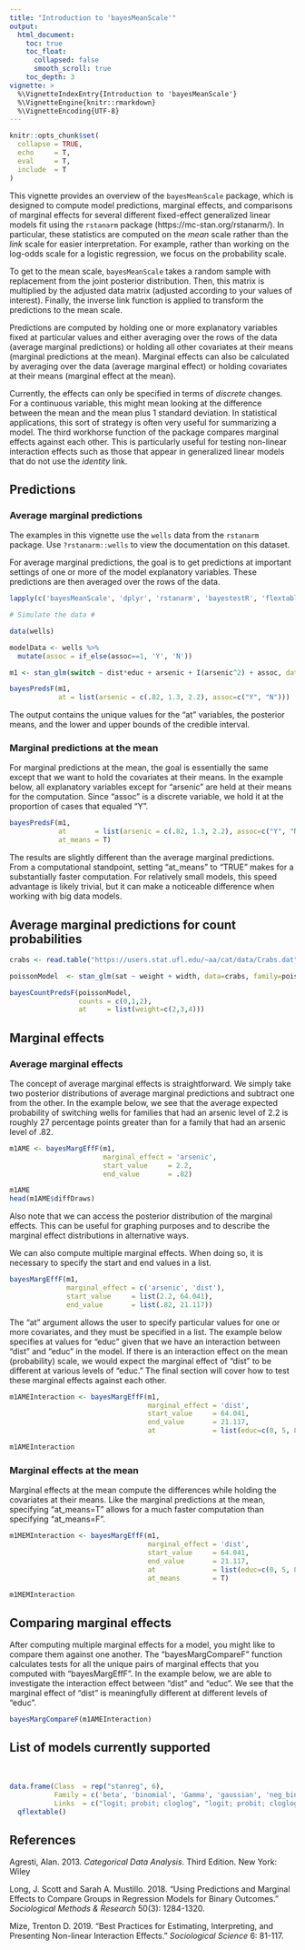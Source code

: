 ```yaml
---
title: "Introduction to 'bayesMeanScale'"
output: 
  html_document:
    toc: true
    toc_float:
      collapsed: false
      smooth_scroll: true
    toc_depth: 3
vignette: >
  %\VignetteIndexEntry{Introduction to 'bayesMeanScale'}
  %\VignetteEngine{knitr::rmarkdown}
  %\VignetteEncoding{UTF-8}
---
```


```r
knitr::opts_chunk$set(
  collapse = TRUE,
  echo     = T,
  eval     = T,
  include  = T
)
```

This vignette provides an overview of the `bayesMeanScale` package, which is designed to compute model predictions, marginal effects, and comparisons of marginal effects for several different fixed-effect generalized linear models fit using the `rstanarm` package (https://mc-stan.org/rstanarm/). In particular, these statistics are computed on the *mean* scale rather than the *link* scale for easier interpretation. For example, rather than working on the log-odds scale for a logistic regression, we focus on the probability scale.

To get to the mean scale, `bayesMeanScale` takes a random sample with replacement from the joint posterior distribution. Then, this matrix is multiplied by the adjusted data matrix (adjusted according to your values of interest). Finally, the inverse link function is applied to transform the predictions to the mean scale.

Predictions are computed by holding one or more explanatory variables fixed at particular values and either averaging over the rows of the data (average marginal predictions) or holding all other covariates at their means (marginal predictions at the mean). Marginal effects can also be calculated by averaging over the data (average marginal effect) or holding covariates at their means (marginal effect at the mean). 

Currently, the effects can only be specified in terms of *discrete* changes. For a continuous variable, this might mean looking at the difference between the mean and the mean plus 1 standard deviation. In statistical applications, this sort of strategy is often very useful for summarizing a model. The third workhorse function of the package compares marginal effects against each other. This is particularly useful for testing non-linear interaction effects such as those that appear in generalized linear models that do not use the *identity* link.

## Predictions

### Average marginal predictions

The examples in this vignette use the `wells` data from the `rstanarm` package. Use `?rstanarm::wells` to view the documentation on this dataset. 

For average marginal predictions, the goal is to get predictions at important settings of one or more of the model explanatory variables. These predictions are then averaged over the rows of the data. 

```r

lapply(c('bayesMeanScale', 'dplyr', 'rstanarm', 'bayestestR', 'flextable'), function(x) base::library(x, character.only=T))

```

```r

# Simulate the data #

data(wells)

modelData <- wells %>%
  mutate(assoc = if_else(assoc==1, 'Y', 'N'))

m1 <- stan_glm(switch ~ dist*educ + arsenic + I(arsenic^2) + assoc, data=modelData, family=binomial, refresh=0)

```

```r

bayesPredsF(m1, 
            at = list(arsenic = c(.82, 1.3, 2.2), assoc=c("Y", "N")))


```

The output contains the unique values for the "at" variables, the posterior means, and the lower and upper bounds of the credible interval. 

### Marginal predictions at the mean

For marginal predictions at the mean, the goal is essentially the same except that we want to hold the covariates at their means. In the example below, all explanatory variables except for "arsenic" are held at their means for the computation. Since "assoc" is a discrete variable, we hold it at the proportion of cases that equaled "Y".

```r

bayesPredsF(m1, 
            at       = list(arsenic = c(.82, 1.3, 2.2), assoc=c("Y", "N")), 
            at_means = T)

```

The results are slightly different than the average marginal predictions. From a computational standpoint, setting "at_means" to "TRUE" makes for a substantially faster computation. For relatively small models, this speed advantage is likely trivial, but it can make a noticeable difference when working with big data models.

## Average marginal predictions for count probabilities

```r

crabs <- read.table("https://users.stat.ufl.edu/~aa/cat/data/Crabs.dat", header=T)

poissonModel  <- stan_glm(sat ~ weight + width, data=crabs, family=poisson, refresh=0)

bayesCountPredsF(poissonModel,
                 counts = c(0,1,2),
                 at     = list(weight=c(2,3,4)))

```


## Marginal effects

### Average marginal effects

The concept of average marginal effects is straightforward. We simply take two posterior distributions of average marginal predictions and subtract one from the other. In the example below, we see that the average expected probability of switching wells for families that had an arsenic level of 2.2 is roughly 27 percentage points greater than for a family that had an arsenic level of .82. 

```r

m1AME <- bayesMargEffF(m1,
                       marginal_effect = 'arsenic',
                       start_value     = 2.2,
                       end_value       = .82)

m1AME
head(m1AME$diffDraws)

```

Also note that we can access the posterior distribution of the marginal effects. This can be useful for graphing purposes and to describe the marginal effect distributions in alternative ways.

We can also compute multiple marginal effects. When doing so, it is necessary to specify the start and end values in a list.

```r

bayesMargEffF(m1,
              marginal_effect = c('arsenic', 'dist'),
              start_value     = list(2.2, 64.041),
              end_value       = list(.82, 21.117))

```

The "at" argument allows the user to specify particular values for one or more covariates, and they must be specified in a list. The example below specifies at values for "educ" given that we have an interaction between "dist" and "educ" in the model. If there is an interaction effect on the mean (probability) scale, we would expect the marginal effect of "dist" to be different at various levels of "educ." The final section will cover how to test these marginal effects against each other.

```r

m1AMEInteraction <- bayesMargEffF(m1,
                                  marginal_effect = 'dist',
                                  start_value     = 64.041,
                                  end_value       = 21.117,
                                  at              = list(educ=c(0, 5, 8)))

m1AMEInteraction

```

### Marginal effects at the mean

Marginal effects at the mean compute the differences while holding the covariates at their means. Like the marginal predictions at the mean, specifying "at_means=T" allows for a much faster computation than specifying "at_means=F". 

```r

m1MEMInteraction <- bayesMargEffF(m1,
                                  marginal_effect = 'dist',
                                  start_value     = 64.041,
                                  end_value       = 21.117,
                                  at              = list(educ=c(0, 5, 8)),
                                  at_means        = T)

m1MEMInteraction

```


## Comparing marginal effects

After computing multiple marginal effects for a model, you might like to compare them against one another. The "bayesMargCompareF" function calculates tests for all the unique pairs of marginal effects that you computed with "bayesMargEffF". In the example below, we are able to investigate the interaction effect between "dist" and "educ". We see that the marginal effect of "dist" is meaningfully different at different levels of "educ".

```r

bayesMargCompareF(m1AMEInteraction)

```

## List of models currently supported

\

```r

data.frame(Class  = rep("stanreg", 6),
           Family = c('beta', 'binomial', 'Gamma', 'gaussian', 'neg_binomial_2', 'poisson'),
           Links  = c("logit; probit; cloglog", "logit; probit; cloglog", "inverse; log; identity", "identity", "identity; log; sqrt", "identity; log; sqrt")) %>%
  qflextable()

```

## References

Agresti, Alan. 2013. *Categorical Data Analysis*. Third Edition. New York: Wiley

Long, J. Scott and Sarah A. Mustillo. 2018. "Using Predictions and Marginal Effects to Compare Groups in Regression Models for Binary Outcomes." *Sociological Methods & Research* 50(3): 1284-1320.

Mize, Trenton D. 2019. "Best Practices for Estimating, Interpreting, and Presenting Non-linear Interaction Effects." *Sociological Science* 6: 81-117. 
